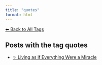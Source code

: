 ```yaml
---
title: "quotes"
format: html
---
```


[⬅ Back to All Tags](../tags.qmd)

## Posts with the tag **quotes**

- [✨ Living as if Everything Were a Miracle](/posts/personal/einstein.html)
